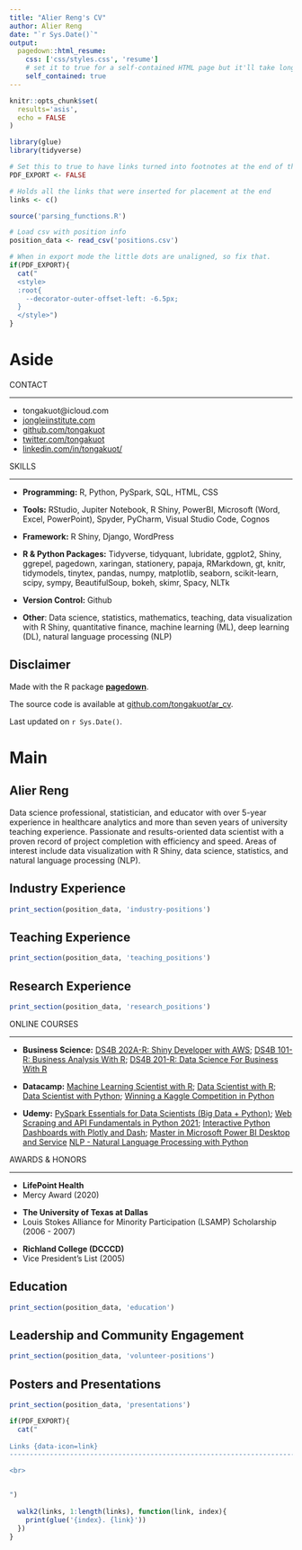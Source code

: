 ```yaml
---
title: "Alier Reng's CV"
author: Alier Reng
date: "`r Sys.Date()`"
output:
  pagedown::html_resume:
    css: ['css/styles.css', 'resume']
    # set it to true for a self-contained HTML page but it'll take longer to render
    self_contained: true
---
```


```r
knitr::opts_chunk$set(
  results='asis', 
  echo = FALSE
)

library(glue)
library(tidyverse)

# Set this to true to have links turned into footnotes at the end of the document
PDF_EXPORT <- FALSE

# Holds all the links that were inserted for placement at the end
links <- c()

source('parsing_functions.R')

# Load csv with position info
position_data <- read_csv('positions.csv')
```


```r
# When in export mode the little dots are unaligned, so fix that. 
if(PDF_EXPORT){
  cat("
  <style>
  :root{
    --decorator-outer-offset-left: -6.5px;
  }
  </style>")
}
```


Aside
================================================================================


<!-- ![logo](beta_dist.png){width=100%} 

```r
# When in export mode the little dots are unaligned, so fix that. 
if(PDF_EXPORT){
  cat("View this CV online with links at _cushanalytics.com/cv_")
} else {
  cat("[<i class='fas fa-download'></i> Download a PDF of this CV](https://github.com/tongakuot/ar_cv/blob/tree/main/cv/areng_cv.pdf)")
}
```
-->

CONTACT

--------------------------------------------------------------------------------


- <i class="fa fa-envelope"></i> tongakuot@icloud.com
- <i class="fa fa-link"></i> [jongleiinstitute.com](https://jongleiinstitute.com/)
- <i class="fa fa-github"></i> [github.com/tongakuot](http://github.com/tongakuot)
- <i class="fa fa-twitter"></i> [twitter.com/tongakuot](http://twitter.com/tongakuot)
- <i class="fa fa-linkedin"></i> [linkedin.com/in/tongakuot/](https://www.linkedin.com/in/tongakuot/)



SKILLS 

--------------------------------------------------------------------------------

- <i class="fa fa-laptop"></i> **Programming:**
R, Python, PySpark, SQL, HTML, CSS

\n
- <i class="fa fa-toolbox"></i> **Tools:** RStudio, Jupiter Notebook, R Shiny, PowerBI, Microsoft (Word, Excel, PowerPoint), Spyder, PyCharm, Visual Studio Code, Cognos 

\n
- <i class="fa fa-terminal"></i> **Framework:**  R Shiny, Django, WordPress

\n
- <i class="fa fa-file-code"></i> **R & Python Packages:** Tidyverse, tidyquant, lubridate, ggplot2, Shiny, ggrepel, pagedown, xaringan, stationery, papaja, RMarkdown, gt, knitr, tidymodels, tinytex, pandas, numpy, matplotlib, seaborn, scikit-learn, scipy, sympy, BeautifulSoup, bokeh, skimr, Spacy, NLTk 

\n
- <i class="fa fa-code-branch"></i> **Version Control:** Github

\n
- <i class="fa fa-lightbulb"></i> **Other**: Data science, statistics, mathematics, teaching, data visualization with R Shiny, quantitative finance, machine learning (ML), deep learning (DL), natural language processing (NLP)


Disclaimer {#disclaimer}
--------------------------------------------------------------------------------

Made with the R package [**pagedown**](https://github.com/rstudio/pagedown). 

The source code is available at [github.com/tongakuot/ar_cv](https://github.com/tongakuot/ar_cv).

<!-- See the full version of this CV with links at [jongleiinstitute.com/cv](https://jongleiinstitute.com/areng_cv.pdf). -->

Last updated on `r Sys.Date()`.

Main
================================================================================

Alier Reng {#title}
--------------------------------------------------------------------------------
Data science professional, statistician, and educator with over 5-year experience in healthcare analytics and more than seven years of university teaching experience. Passionate and results-oriented data scientist with a proven record of project completion with efficiency and speed. Areas of interest include data visualization with R Shiny, data science, statistics, and natural language processing (NLP).  


Industry Experience {data-icon=suitcase}
--------------------------------------------------------------------------------

```r
print_section(position_data, 'industry-positions')
```

Teaching Experience {data-icon=chalkboard-teacher}
--------------------------------------------------------------------------------

```r
print_section(position_data, 'teaching_positions')
```


Research Experience {data-icon=laptop}
--------------------------------------------------------------------------------

```r
print_section(position_data, 'research_positions')
```

:::aside

ONLINE COURSES

--------------------------------------------------------------------------------

- **Business Science:** 
[DS4B 202A-R: Shiny Developer with AWS](https://university.business-science.io/courses); [DS4B 101-R: Business Analysis With R](https://university.business-science.io/courses/); [DS4B 201-R: Data Science For Business With R]((https://university.business-science.io/courses/))

- **Datacamp:** 
[Machine Learning Scientist with R](https://learn.datacamp.com/career-tracks/machine-learning-scientist-with-r?version=1); [Data Scientist with R](https://learn.datacamp.com/career-tracks/data-scientist-with-r?version=4); [Data Scientist with Python](https://learn.datacamp.com/career-tracks/data-scientist-with-python?version=5); [Winning a Kaggle Competition in Python](https://learn.datacamp.com/courses/winning-a-kaggle-competition-in-python)

- **Udemy:**
[PySpark Essentials for Data Scientists (Big Data + Python)](https://www.udemy.com/course/pyspark-essentials-for-data-scientists-big-data-python/learn/lecture/19949088?start=0#overview);
[Web Scraping and API Fundamentals in Python 2021](https://www.udemy.com/course/web-scraping-and-api-fundamentals-in-python/learn/lecture/18449576?start=135#overview);
[Interactive Python Dashboards with Plotly and Dash](https://www.udemy.com/course/interactive-python-dashboards-with-plotly-and-dash/learn/lecture/10277000?start=0#overview);
[Master in Microsoft Power BI Desktop and Service](https://www.udemy.com/course/power-bi-master-course/learn/lecture/21548182?start=0#overview)
[NLP - Natural Language Processing with Python](https://www.udemy.com/course/nlp-natural-language-processing-with-python)


AWARDS & HONORS

--------------------------------------------------------------------------------

- **LifePoint Health**
- Mercy Award (2020)

\n\n

- **The University of Texas at Dallas**
- Louis Stokes Alliance for Minority Participation (LSAMP) Scholarship (2006 - 2007)

\n

- **Richland College (DCCCD)**
- Vice President's List	(2005)

:::

Education {data-icon=graduation-cap data-concise=true}
--------------------------------------------------------------------------------

```r
print_section(position_data, 'education')
```

Leadership and Community Engagement {data-icon=user-tie}
--------------------------------------------------------------------------------

```r
print_section(position_data, 'volunteer-positions')
```

Posters and Presentations {data-icon=book}
--------------------------------------------------------------------------------

```r
print_section(position_data, 'presentations')
```


```r
if(PDF_EXPORT){
  cat("
  
Links {data-icon=link}
--------------------------------------------------------------------------------

<br>


")
  
  walk2(links, 1:length(links), function(link, index){
    print(glue('{index}. {link}'))
  })
}
```


